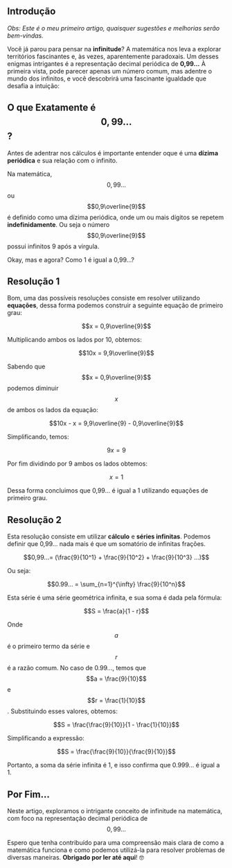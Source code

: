 ## Introdução

*Obs: Este é o meu primeiro artigo, quaisquer sugestões e melhorias serão bem-vindas.*

Você já parou para pensar na **infinitude**? A matemática nos leva a explorar territórios fascinantes e, às vezes, aparentemente paradoxais. Um desses enigmas intrigantes é a representação decimal periódica de
**0,99...** À primeira vista, pode parecer apenas um número comum, mas adentre o mundo dos infinitos, e você descobrirá uma fascinante igualdade que desafia a intuição: 

## O que Exatamente é $$0,99...$$ ?
Antes de adentrar nos cálculos é importante entender oque é uma **dízima periódica** e sua relação com o infinito.

Na matemática, $$0,99...$$ ou $$0,9\overline{9}$$ é definido como uma dízima periódica, onde um ou mais dígitos se repetem **indefinidamente**. Ou seja o número $$0,9\overline{9}$$ possui infinitos 9 após a virgula.

Okay, mas e agora? Como 1 é igual a 0,99...?

## Resolução 1
Bom, uma das possíveis resoluções consiste em resolver utilizando **equações**, dessa forma podemos construir a seguinte equação de primeiro grau:

$$x = 0,9\overline{9}$$

Multiplicando ambos os lados por 10, obtemos:

$$10x = 9,9\overline{9}$$

Sabendo que $$x = 0,9\overline{9}$$ podemos diminuir $$x$$ de ambos os lados da equação:

$$10x - x = 9,9\overline{9} - 0,9\overline{9}$$

Simplificando, temos:

$$9x = 9$$

Por fim dividindo por 9 ambos os lados obtemos:

$$x = 1$$

Dessa forma concluimos que 0,99... é igual a 1 utilizando equações de primeiro grau.

## Resolução 2
Esta resolução consiste em utilizar **cálculo** e **séries infinitas**.
Podemos definir que 0,99... nada mais é que um somatório de infinitas frações.

$$0,99...= (\frac{9}{10^1} + \frac{9}{10^2} + \frac{9}{10^3} ...)$$

Ou seja:

$$0.99... = \sum_{n=1}^{\infty} \frac{9}{10^n}$$

Esta série é uma série geométrica infinita, e sua soma é dada pela fórmula:

$$S =  \frac{a}{1 - r}$$

Onde $$a$$ é o primeiro termo da série e $$r$$ é a razão comum.
No caso de 0.99..., temos que $$a = \frac{9}{10}$$ e $$r = \frac{1}{10}$$. Substituindo esses valores, obtemos:

$$S = \frac{\frac{9}{10}}{1 - \frac{1}{10}}$$

Simplificando a expressão:

$$S = \frac{\frac{9}{10}}{\frac{9}{10}}$$

Portanto, a soma da série infinita é 1, e isso confirma que 0.999... é igual a  1.

## Por Fim...

Neste artigo, exploramos o intrigante conceito de infinitude na matemática, com foco na representação decimal periódica de  $$0,99...$$

Espero que tenha contribuído para uma compreensão mais clara de como a matemática funciona e como podemos utilizá-la para resolver problemas de diversas maneiras. **Obrigado por ler até aqui**! 🤓